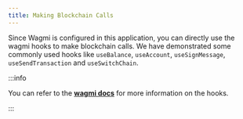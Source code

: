 ```yaml
---
title: Making Blockchain Calls
---
```


Since Wagmi is configured in this application, you can directly use the wagmi hooks to make
blockchain calls. We have demonstrated some commonly used hooks like `useBalance`, `useAccount`,
`useSignMessage`, `useSendTransaction` and `useSwitchChain`.

:::info

You can refer to the [**wagmi docs**](https://wagmi.sh/react/hooks) for more information on the
hooks.

:::
